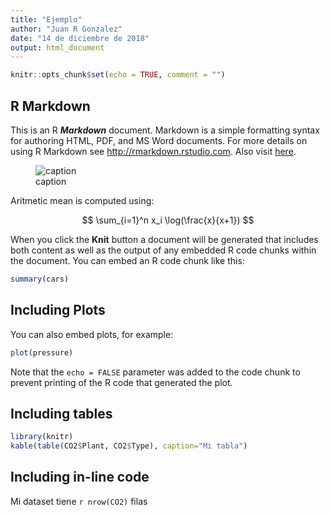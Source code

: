 ```yaml
---
title: "Ejemplo"
author: "Juan R Gonzalez"
date: "14 de diciembre de 2018"
output: html_document
---
```


```r
knitr::opts_chunk$set(echo = TRUE, comment = "")
```


## R Markdown

This is an R _**Markdown**_ document. Markdown is a simple formatting syntax for authoring HTML, PDF, and MS Word documents. For more details on using R Markdown see <http://rmarkdown.rstudio.com>. Also visit [here](http://www.google.com).


![caption](https://www.thespruce.com/thmb/mUUcxCn7iuQmUuRlkdJkqTDHphM=/1000x1000/filters:no_upscale()/pansywonderfall-5894ddd15f9b5874ee2062d3.jpg)


Aritmetic mean is computed using:

$$ \sum_{i=1}^n x_i  \log(\frac{x}{x+1})   $$

When you click the **Knit** button a document will be generated that includes both content as well as the output of any embedded R code chunks within the document. You can embed an R code chunk like this:

```r
summary(cars)
```

## Including Plots

You can also embed plots, for example:

```r
plot(pressure)
```

Note that the `echo = FALSE` parameter was added to the code chunk to prevent printing of the R code that generated the plot.



## Including tables


```r
library(knitr)
kable(table(CO2$Plant, CO2$Type), caption="Mi tabla")
```



## Including in-line code

Mi dataset tiene `r nrow(CO2)` filas
